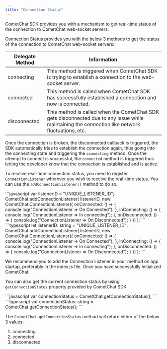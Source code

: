 ```yaml
---
title: "Connection Status"
---
```




CometChat SDK provides you with a mechanism to get real-time status of the connection to CometChat web-socket servers.

Connection Status provides you with the below 3 methods to get the status of the connection to CometChat web-socket servers:

| Delegate Method | Information                                                                                                                                      |
| --------------- | ------------------------------------------------------------------------------------------------------------------------------------------------ |
| connecting      | This method is triggered when CometChat SDK is trying to establish a connection to the web-socket server.                                        |
| connected       | This method is called when CometChat SDK has successfully established a connection and now is connected.                                         |
| disconnected    | This method is called when the CometChat SDK gets disconnected due to any issue while maintaining the connection like network fluctuations, etc. |

Once the connection is broken, the disconnected callback is triggered, the SDK automatically tries to establish the connection again, thus going into the connecting state and triggering the `connecting` method. Once the attempt to connect is successful, the `connected` method is triggered thus letting the developer know that the connection is established and is active.

To receive real-time connection status, you need to register `ConnectionListener` wherever you wish to receive the real-time status. You can use the `addConnectionListener()` method to do so.

<Tabs>
<Tab title="JavaScript">
```javascript
var listenerID = "UNIQUE_LISTENER_ID";
CometChat.addConnectionListener(
    listenerID,
    new CometChat.ConnectionListener({
        onConnected: () => {
            console.log("ConnectionListener => On Connected");
        },
        inConnecting: () => {
            console.log("ConnectionListener => In connecting");
        },
        onDisconnected: () => {
          console.log("ConnectionListener => On Disconnected");
        }
    })
);
```

</Tab>

<Tab title="TypeScript">
```typescript
let listenerID: string = "UNIQUE_LISTENER_ID";
CometChat.addConnectionListener(
    listenerID,
    new CometChat.ConnectionListener({
        onConnected: () => {
            console.log("ConnectionListener => On Connected");
        },
        inConnecting: () => {
            console.log("ConnectionListener => In connecting");
        },
        onDisconnected: () => {
            console.log("ConnectionListener => On Disconnected");
        }
    })
);
```

</Tab>

</Tabs>

<Note>

We recommend you to add the Connection Listener in your method on app startup, preferably in the index.js file. Once you have successfully initialized CometChat.

</Note>

You can also get the current connection status by using `getConnectionStatus` property provided by CometChat SDK

<Tabs>
<Tab title="JavaScript">
```javascript
var connectionStatus = CometChat.getConnectionStatus();
```

</Tab>

<Tab title="TypeScript">
```typescript
var connectionStatus: string = CometChat.getConnectionStatus();
```

</Tab>

</Tabs>

The `CoimetChat.getConnectionStatus` method will return either of the below 3 values:

1. connecting
2. connected
3. disconnected
